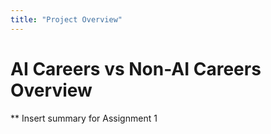 ```yaml
---
title: "Project Overview"
---
```


# AI Careers vs Non-AI Careers Overview

** Insert summary for Assignment 1
